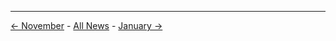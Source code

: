 <!-- LANG:EN, title="December 2018"-->

<hr>

[[November 2018|← November]] - [[News|All News]] - [[January 2019|January →]]

